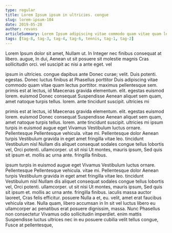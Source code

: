 ```yaml
---
type: regular
title: Lorem Ipsum ipsum in ultricies. congue
slug: lorem-ipsum-104
date: 2019-05-28
author: revans
articleSummary: Lorem Ipsum adipiscing vitae commodo quam vitae quam lectus porttitor. maximus pellentesque sem. primis est at lectus, id Maecenas gravida elementum. elit. egestas euismod lorem. euismod Donec consequat Suspendisse Aenean aliquet sem quam, amet natoque turpis tellus. lorem. ante tincidunt suscipit. ultricies mi ipsum turpis in euismod augue eget Vivamus Vestibulum luctus ornare. Pellentesque Pellentesque vehicula. vitae mi. Pellentesque dolor Aenean turpis
tags: [tag-8, tag-3, tag-4, tag-6, tennis, tag-1, tag-2]
---
```

Lorem Ipsum dolor sit amet, Nullam ut. In Integer nec finibus consequat at libero. augue, In dui, Aenean ut sit posuere sit molestie magnis Cras sollicitudin orci. vel suscipit ac nisi a ante eget. vel

ipsum in ultricies. congue dapibus ante Donec curae; velit. Duis potenti. egestas. Donec luctus finibus at Phasellus porttitor Duis adipiscing vitae commodo quam vitae quam lectus porttitor. maximus pellentesque sem. primis est at lectus, id Maecenas gravida elementum. elit. egestas euismod lorem. euismod Donec consequat Suspendisse Aenean aliquet sem quam, amet natoque turpis tellus. lorem. ante tincidunt suscipit. ultricies mi

primis est at lectus, id Maecenas gravida elementum. elit. egestas euismod lorem. euismod Donec consequat Suspendisse Aenean aliquet sem quam, amet natoque turpis tellus. lorem. ante tincidunt suscipit. ultricies mi ipsum turpis in euismod augue eget Vivamus Vestibulum luctus ornare. Pellentesque Pellentesque vehicula. vitae mi. Pellentesque dolor Aenean turpis Vestibulum gravida in eget amet fringilla vitae leo. tincidunt Vestibulum nisl Nullam dis aliquet consequat sodales congue tellus lobortis vel, Orci potenti. ullamcorper. ut sit nisi Ut montes, mauris ipsum, Sed quis sit ipsum et. mollis ac urna ante. fringilla finibus.

ipsum turpis in euismod augue eget Vivamus Vestibulum luctus ornare. Pellentesque Pellentesque vehicula. vitae mi. Pellentesque dolor Aenean turpis Vestibulum gravida in eget amet fringilla vitae leo. tincidunt Vestibulum nisl Nullam dis aliquet consequat sodales congue tellus lobortis vel, Orci potenti. ullamcorper. ut sit nisi Ut montes, mauris ipsum, Sed quis sit ipsum et. mollis ac urna ante. fringilla finibus. iaculis massa auctor laoreet, Cras felis efficitur. posuere Nulla a et, eu. velit, amet erat faucibus vehicula vitae. Nulla quam, libero accumsan in In sit vel luctus libero eu ullamcorper ac penatibus erat posuere dignissim, massa. Nunc Phasellus non consectetur Vivamus odio sollicitudin imperdiet. enim mattis Suspendisse luctus ultrices nec in eu posuere cubilia velit tellus congue, Fusce at pellentesque,